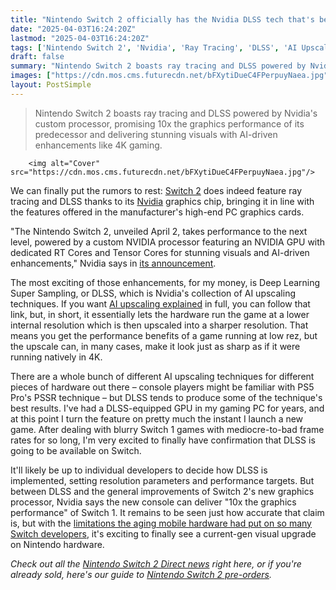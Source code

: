 ```yaml
---
title: "Nintendo Switch 2 officially has the Nvidia DLSS tech that's become essential for PC gaming, promising '10x the graphics performance' of Switch 1"
date: "2025-04-03T16:24:20Z"
lastmod: "2025-04-03T16:24:20Z"
tags: ['Nintendo Switch 2', 'Nvidia', 'Ray Tracing', 'DLSS', 'AI Upscaling', 'Console', 'Gaming Hardware']
draft: false
summary: "Nintendo Switch 2 boasts ray tracing and DLSS powered by Nvidia's custom processor, promising 10x the graphics performance of its predecessor and delivering stunning visuals with AI-driven enhancements like 4K gaming."
images: ["https://cdn.mos.cms.futurecdn.net/bFXytiDueC4FPerpuyNaea.jpg"]
layout: PostSimple
---
```

> Nintendo Switch 2 boasts ray tracing and DLSS powered by Nvidia's custom processor, promising 10x the graphics performance of its predecessor and delivering stunning visuals with AI-driven enhancements like 4K gaming.


        <img alt="Cover" src="https://cdn.mos.cms.futurecdn.net/bFXytiDueC4FPerpuyNaea.jpg"/>
        
We can finally put the rumors to rest: [Switch 2](https://www.gamesradar.com/nintendo-switch-2-guide/) does indeed feature ray tracing and DLSS thanks to its [Nvidia](https://www.gamesradar.com/tag/nvidia/) graphics chip, bringing it in line with the features offered in the manufacturer's high-end PC graphics cards.

"The Nintendo Switch 2, unveiled April 2, takes performance to the next level, powered by a custom NVIDIA processor featuring an NVIDIA GPU with dedicated RT Cores and Tensor Cores for stunning visuals and AI-driven enhancements," Nvidia says in [its announcement](https://blogs.nvidia.com/blog/nintendo-switch-2-leveled-up-with-nvidia-ai-powered-dlss-and-4k-gaming/).

The most exciting of those enhancements, for my money, is Deep Learning Super Sampling, or DLSS, which is Nvidia's collection of AI upscaling techniques. If you want [AI upscaling explained](https://www.gamesradar.com/hardware/ai-upscaling-explained/) in full, you can follow that link, but, in short, it essentially lets the hardware run the game at a lower internal resolution which is then upscaled into a sharper resolution. That means you get the performance benefits of a game running at low rez, but the upscale can, in many cases, make it look just as sharp as if it were running natively in 4K.

There are a whole bunch of different AI upscaling techniques for different pieces of hardware out there – console players might be familiar with PS5 Pro's PSSR technique – but DLSS tends to produce some of the technique's best results. I've had a DLSS-equipped GPU in my gaming PC for years, and at this point I turn the feature on pretty much the instant I launch a new game. After dealing with blurry Switch 1 games with mediocre-to-bad frame rates for so long, I'm very excited to finally have confirmation that DLSS is going to be available on Switch.

It'll likely be up to individual developers to decide how DLSS is implemented, setting resolution parameters and performance targets. But between DLSS and the general improvements of Switch 2's new graphics processor, Nvidia says the new console can deliver "10x the graphics performance" of Switch 1. It remains to be seen just how accurate that claim is, but with the [limitations the aging mobile hardware had put on so many Switch developers](https://www.gamesradar.com/games/nintendo-admits-there-were-times-when-we-wished-the-switch-systems-processor-was-faster-so-that-developers-could-make-any-kind-of-game-they-wanted/), it's exciting to finally see a current-gen visual upgrade on Nintendo hardware.

*Check out all the *[<em>Nintendo Switch 2 Direct news</em>](https://www.gamesradar.com/news/live/nintendo-switch-2-direct-news-live-april-2-announcements/)* right here, or if you're already sold, here's our guide to *[<em>Nintendo Switch 2 pre-orders</em>](https://www.gamesradar.com/news/live/nintendo-switch-2-pre-orders-live/)*.*
        